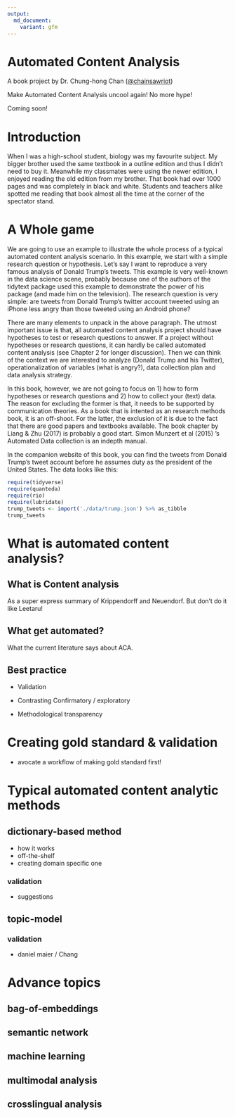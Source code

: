 ```yaml
---
output:
  md_document:
    variant: gfm
---
```


# Automated Content Analysis

A book project by Dr. Chung-hong Chan ([@chainsawriot](https://github.com/chainsawriot))

Make Automated Content Analysis uncool again! No more hype!

Coming soon!

# Introduction

When I was a high-school student, biology was my favourite subject. My bigger brother used the same textbook in a outline edition and thus I didn't need to buy it. Meanwhile my classmates were using the newer edition, I enjoyed reading the old edition from my brother. That book had over 1000 pages and was completely in black and white. Students and teachers alike spotted me reading that book almost all the time at the corner of the spectator stand.

# A Whole game

We are going to use an example to illustrate the whole process of a typical automated content analysis scenario. In this example, we start with a simple research question or hypothesis. Let's say I want to reproduce a very famous analysis of Donald Trump's tweets. This example is very well-known in the data science scene, probably because one of the authors of the tidytext package used this example to demonstrate the power of his package (and made him on the television). The research question is very simple: are tweets from Donald Trump's twitter account tweeted using an iPhone less angry than those tweeted using an Android phone?

There are many elements to unpack in the above paragraph. The utmost important issue is that, all automated content analysis project should have hypotheses to test or research questions to answer. If a project without hypotheses or research questions, it can hardly be called automated content analysis (see Chapter 2 for longer discussion). Then we can think of the context we are interested to analyze (Donald Trump and his Twitter), operationalization of variables (what is angry?), data collection plan and data analysis strategy.

In this book, however, we are not going to focus on 1) how to form hypotheses or research questions and 2) how to collect your (text) data. The reason for excluding the former is that, it needs to be supported by communication theories. As a book that is intented as an research methods book, it is an off-shoot. For the latter, the exclusion of it is due to the fact that there are good papers and textbooks available. The book chapter by Liang & Zhu (2017) is probably a good start. Simon Munzert et al (2015) 's Automated Data collection is an indepth manual.

In the companion website of this book, you can find the tweets from Donald Trump's tweet account before he assumes duty as the president of the United States. The data looks like this:

```r
require(tidyverse)
require(quanteda)
require(rio)
require(lubridate)
trump_tweets <- import('./data/trump.json') %>% as_tibble
trump_tweets
```

# What is automated content analysis?
## What is Content analysis

As a super express summary of Krippendorff and Neuendorf. But don't do it like Leetaru!

## What get automated?

What the current literature says about ACA.

## Best practice

* Validation

* Contrasting Confirmatory / exploratory

* Methodological transparency

# Creating gold standard & validation

* avocate a workflow of making gold standard first!

# Typical automated content analytic methods

## dictionary-based method

* how it works
* off-the-shelf
* creating domain specific one

### validation

* suggestions

## topic-model

### validation

* daniel maier / Chang

# Advance topics

## bag-of-embeddings

## semantic network

## machine learning

## multimodal analysis

## crosslingual analysis
